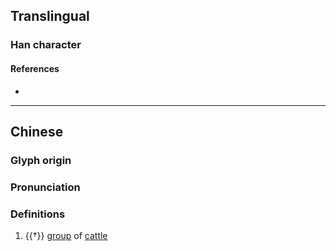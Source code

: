 {{character info/new}}
==Translingual==

===Han character===
{{Han char|rn=93|rad=牛|as=04|sn=8|four=25500|canj=HQHQ|ids=⿰牜牛,⿰牛牛}}

====References====
* {{Han ref|kx=0699.100|dkj=19960|dj=1112.010|hdz=31803.150|uh=726A|ud=29290|bh=CD5B|bd=52571}}

----
==Chinese==
{{zh-forms}}

===Glyph origin===
{{Han etym}}

===Pronunciation===
{{zh-pron
|m=yàn
|mc=y
|oc=y
|ma=
|cat=n
}}

===Definitions===
{{zh-hanzi}}

# {{†}} [[group]] of [[cattle]]